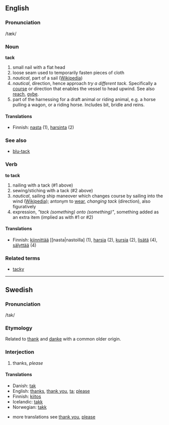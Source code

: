 ==English==
===Pronunciation===
/tæk/

===Noun===
'''tack'''

#small nail with a flat head
#loose seam used to temporarily fasten pieces of cloth
#''nautical'', part of a sail ([[w:tack|Wikipedia]])
#''nautical'', direction, hence approach ''try a different tack.'' Specifically a [[course]] or direction that enables the vessel to head upwind. See also [[reach]], [[gybe]].
#part of the harnessing for a draft animal or riding animal, e.g. a horse pulling a wagon, or a riding horse. Includes bit, bridle and reins.

====Translations====
*Finnish: [[nasta]] (1), [[harsinta]] (2)

===See also===
*[[blu-tack]]

===Verb===
'''to tack'''

#nailing with a tack (#1 above)
#sewing/stiching with a tack (#2 above)
#''nautical'', sailing ship maneover which changes course by sailing into the wind ([[en:tack|Wikipedia]]); antonym to [[wear]], ''changing tack'' (direction), also figuratively
#expression, ''"tack (something) onto (something)"'', something added as an extra item (implied as with #1 or #2)

====Translations====
*Finnish: [[kiinnittää]] [[nasta|nastoilla] (1), [[harsia]] (2), [[kursia]] (2), [[lisätä]] (4), [[sälyttää]] (4)

===Related terms===
*[[tacky]]

----

==Swedish==
===Pronunciation===
/tak/

===Etymology===
Related to [[thank]] and [[danke]] with a common older origin.

===Interjection===
#thanks, ''please''

<!-- please do not remove da/is/no translations since they are related -->
====Translations====
*Danish: [[tak]]
*English: [[thanks]], [[thank you]], [[ta]]; [[please]]
*Finnish: [[kiitos]]
*Icelandic: [[takk]]
*Norwegian: [[takk]]

*more translations see [[thank you]], [[please]]